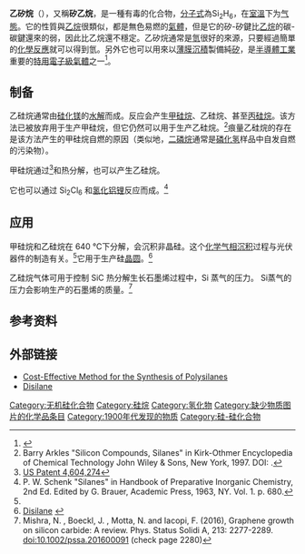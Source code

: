 {{noteTA
|T=zh-hans:乙硅烷;zh-hk:乙矽烷;zh-tw:乙矽烷
|1=zh-hans:硅;zh-hk:矽;zh-tw:矽
}}
{{Chembox
|   Name = 乙矽烷
|   ImageFile = Disilane.png
<!-- | ImageSize = 150px -->
|   ImageName = Disilane
|   ImageFile1 = Disilane-3D-vdW.png
<!-- | ImageSize1 = 150px  -->
|   ImageName1 = Disilane
|   IUPACName = 
|   OtherNames = 
|Section1={{Chembox Identifiers
| CASNo = 1590-87-0
| CASNo_Ref = {{cascite|correct|CAS}}
| PubChem = 74123
| ChemSpiderID = 66736
| ChemSpiderID_Ref = {{chemspidercite|correct|chemspider}}
| ChEBI_Ref = {{ebicite|correct|EBI}}
| ChEBI = 30597
| Gmelin = 368
| SMILES = [SiH3][SiH3]
| StdInChI = 1S/H6Si2/c1-2/h1-2H3
| StdInChI_Ref = {{stdinchicite|correct|chemspider}}
| InChI = 1/H6Si2/c1-2/h1-2H3
| StdInChIKey = PZPGRFITIJYNEJ-UHFFFAOYSA-N
| StdInChIKey_Ref = {{stdinchicite|correct|chemspider}}
| InChIKey = PZPGRFITIJYNEJ-UHFFFAOYAQ}}
|Section2 = {{Chembox Properties
|   Formula = Si<sub>2</sub>H<sub>6</sub>
|   MolarMass = 62.219
|   Appearance = 無色可燃氣體
|   Density = 2.66 kg/m<sup>3</sup>（15℃）<ref name="GESTIS">{{GESTIS|Name=Disilan|ZVG=491010|CAS=1590-87-0|Abruf=2016-11-08}}</ref><br />0.69 g·cm<sup>−3</sup>（−25 °C）<ref name="GESTIS"/>
|   Solubility = 分解<ref name="GESTIS"/>
|   MeltingPtC = -132.5
|Melting_notes=<ref name="GESTIS"/>
|   BoilingPtC = -14.5
|Boiling_notes=<ref name="GESTIS"/>
| VaporPressure = 2940.2±0.0 mmHg at 25°C<ref name="chemsrc">{{Cite web|url=https://www.chemsrc.com/en/cas/1590-87-0_165004.html|title=Disilane CAS#:1590-87-0|access-date=2021-07-11|archive-date=2021-08-09|archive-url=https://web.archive.org/web/20210809095610/https://www.chemsrc.com/en/cas/1590-87-0_165004.html}}</ref>
  }}
| Section3 = {{Chembox Structure
|   MolShape = [[三斜晶系|三斜晶系]]
|   Dipole = 0 
  }}
| Section7 = {{Chembox Hazards
|   ExternalMSDS =
|   MainHazards = 可燃，對皮膚會造成刺激
|   FlashPt = 非常容易閃燃
|   RPhrases = 
|   SPhrases = 
  }}
| Section8 = {{Chembox Other
|   Function = [[矽烷|矽烷]]
|   OtherFunctn = [[甲硅烷|SiH<sub>4</sub>]]}}
}}
'''乙矽烷'''（{{lang-en|Disilane}}），又稱'''矽乙烷'''，是一種有毒的化合物，[[分子式|分子式]]為Si<sub>2</sub>H<sub>6</sub>，在[[室溫|室溫]]下为[[气態|气態]]。它的性質與[[乙烷|乙烷]]很類似，都是無色易燃的[[氣體|氣體]]，但是它的矽-矽鍵比[[乙烷|乙烷]]的碳-碳鍵還來的弱，因此比乙烷還不穩定。乙矽烷通常是[[氫|氫]]很好的來源，只要經過簡單的[[化學反應|化學反應]]就可以得到氫。另外它也可以用來以[[薄膜沉積|薄膜沉積]]製備純[[矽|矽]]，是[[半導體工業|半導體工業]]重要的[[特用電子級氣體|特用電子級氣體]]之一<ref>
{{Cite web |url=http://www.tscs.com.tw/dw/20140120-QA.pdf |title=台灣特品化學公司 |access-date=2018-07-02 |archive-url=https://web.archive.org/web/20150921213222/http://www.tscs.com.tw/dw/20140120-QA.pdf |archive-date=2015-09-21 |dead-url=yes }}
</ref>。

==制备==
乙硅烷通常由[[硅化镁|硅化镁]]的[[水解|水解]]而成。反应会产生[[甲硅烷|甲硅烷]]、乙硅烷、甚至[[丙硅烷|丙硅烷]]。该方法已被放弃用于生产甲硅烷，但它仍然可以用于生产乙硅烷。<ref name=Arkles>Barry Arkles "Silicon Compounds, Silanes" in Kirk-Othmer Encyclopedia of Chemical Technology John Wiley & Sons, New York, 1997. DOI: {{DOI|10.1002/0471238961.1909120101181112.a01}}.</ref>痕量乙硅烷的存在是该方法产生的甲硅烷自燃的原因（类似地，[[二磷烷|二磷烷]]通常是[[磷化氢|磷化氢]]样品中自发自燃的污染物）。

甲硅烷通过{{le|光化学反应|photochemical reaction}}<ref>[https://archive.is/20120712170309/http://patft.uspto.gov/netacgi/nph-Parser?Sect1=PTO2&Sect2=HITOFF&p=1&u=/netahtml/PTO/search-bool.html&r=1&f=G&l=50&co1=AND&d=PTXT&s1=4604274.PN.&OS=PN/4604274&RS=PN/4604274 US Patent 4,604,274]</ref>和热分解，也可以产生乙硅烷。

它也可以通过 Si<sub>2</sub>Cl<sub>6</sub> 和[[氢化铝锂|氢化铝锂]]反应而成。<ref>P. W. Schenk "Silanes" in Handbook of Preparative Inorganic Chemistry, 2nd Ed. Edited by G. Brauer, Academic Press, 1963, NY. Vol. 1. p. 680.</ref>

==应用==
甲硅烷和乙硅烷在 640 °C下分解，会沉积非晶硅。这个[[化学气相沉积|化学气相沉积]]过程与光伏器件的制造有关。<ref name=Arkles/>它用于生产硅[[晶圆|晶圆]]。<ref>[http://159.121.82.250/CR2K/ChemMonth/disilane.htm Disilane] {{webarchive |url=https://web.archive.org/web/20040927082205/http://159.121.82.250/CR2K/ChemMonth/disilane.htm |date=September 27, 2004 }}</ref>

乙硅烷气体可用于控制 SiC 热分解生长石墨烯过程中，Si 蒸气的压力。 Si蒸气的压力会影响生产的石墨烯的质量。<ref>Mishra, N. , Boeckl, J. , Motta, N. and Iacopi, F. (2016), Graphene growth on silicon carbide: A review. Phys. Status Solidi A, 213: 2277-2289. doi:10.1002/pssa.201600091 (check page 2280)</ref>

==参考资料==
{{reflist}}

== 外部链接 ==
*[https://web.archive.org/web/20100217052631/http://priorartdatabase.com/IPCOM/000153099/ Cost-Effective Method for the Synthesis of Polysilanes<!-- Bot generated title -->]
*[https://web.archive.org/web/20071019231738/http://www.praxair.com/praxair.nsf/1928438066cae92d85256a63004b880d/dc54d8219c44df028525655300802a42?OpenDocument Disilane<!-- Bot generated title -->]
{{硅化合物}}
{{氢化物}}

[[Category:无机硅化合物|Category:无机硅化合物]]
[[Category:硅烷|Category:硅烷]]
[[Category:氢化物|Category:氢化物]]
[[Category:缺少物质图片的化学品条目|Category:缺少物质图片的化学品条目]]
[[Category:1900年代发现的物质|Category:1900年代发现的物质]]
[[Category:硅-硅化合物|Category:硅-硅化合物]]